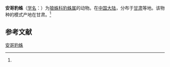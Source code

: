 {{Speciesbox
| name = 安哥豹蛛
| status = 
| status_system = 
| image = 
| genus = Pardosa
| species = ancorifera
| authority = (Schenkel, 1937)<ref name='id13848'>{{cite web| url =http://www.bioinfo.cn/db05/BjdwSpecies.php?action=view&id=13848| title =安哥豹蛛| work =《中国动物物种编目数据库》| publisher =中国科学院微生物研究所| author =中国科学院动物研究所| accessdate =2009-04-28| deadurl =yes| archiveurl =https://web.archive.org/web/20160305103321/http://www.bioinfo.cn/db05/BjdwSpecies.php?action=view&id=13848| archivedate =2016-03-05}}</ref>
}}

'''安哥豹蛛'''（[[学名|学名]]：{{lang|la|''Pardosa ancorifera''}}）为[[狼蛛科|狼蛛科]][[豹蛛属|豹蛛属]]的动物。在[[中国大陆|中国大陆]]，分布于[[甘肃|甘肃]]等地。该物种的模式产地在甘肃。<ref name='id13848'/>

== 参考文献 ==
{{reflist}}

{{Wikispecies|Pardosa ancorifera}}
{{Taxonbar|from=Q3542717}}

[[Category:豹蛛属|安哥豹蛛]]


{{蜘蛛小作品}}